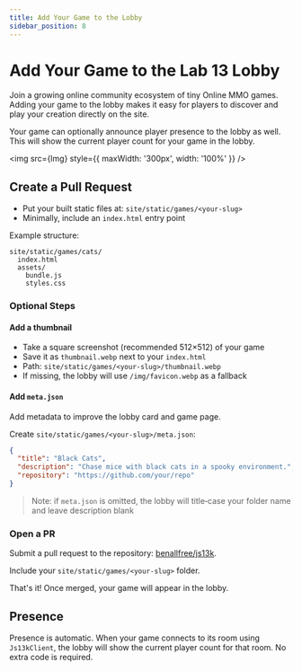 ```yaml
---
title: Add Your Game to the Lobby
sidebar_position: 8
---
```



# Add Your Game to the Lab 13 Lobby

Join a growing online community ecosystem of tiny Online MMO games. Adding your game to the lobby makes it easy for players to discover and play your creation directly on the site.

Your game can optionally announce player presence to the lobby as well. This will show the current player count for your game in the lobby.

<img src={Img} style={{ maxWidth: '300px', width: '100%' }} />

## Create a Pull Request

- Put your built static files at: `site/static/games/<your-slug>`
- Minimally, include an `index.html` entry point

Example structure:

```text
site/static/games/cats/
  index.html
  assets/
    bundle.js
    styles.css
```

### Optional Steps

#### Add a thumbnail

- Take a square screenshot (recommended 512×512) of your game
- Save it as `thumbnail.webp` next to your `index.html`
- Path: `site/static/games/<your-slug>/thumbnail.webp`
- If missing, the lobby will use `/img/favicon.webp` as a fallback

#### Add `meta.json`

Add metadata to improve the lobby card and game page.

Create `site/static/games/<your-slug>/meta.json`:

```json
{
  "title": "Black Cats",
  "description": "Chase mice with black cats in a spooky environment.",
  "repository": "https://github.com/your/repo"
}
```

> Note: if `meta.json` is omitted, the lobby will title‑case your folder name and leave description blank

### Open a PR

Submit a pull request to the repository: [benallfree/js13k](https://github.com/benallfree/js13k).

Include your `site/static/games/<your-slug>` folder.

That's it! Once merged, your game will appear in the lobby.

## Presence

Presence is automatic. When your game connects to its room using `Js13kClient`, the lobby will show the current player count for that room. No extra code is required.

